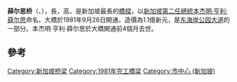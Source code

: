 {{Multiple issues|
{{Onesource|time=2020-07-16T01:00:33+00:00}}
{{Refimprove|time=2020-07-16T01:00:33+00:00}}
{{Citation style|time=2020-07-16T01:00:33+00:00}}
}}
{{Infobox bridge
|bridge_name   = 薛尔思桥<br>Benjamin Sheares Bridge
|native_name   = 
|image         = Benjamin Sheares Bridge Oct 05.JPG
|image_size    = 250
|alt           = 
|caption       = Benjamin Sheares Bridge in October 2005
|official_name = Benjamin Sheares Bridge
|carries       = [[機動車輛|行車]]及[[行人|行人]]
|crosses       = {{le|滨海湾水库|Marina Reservoir}}
|locale        = [[市中心_(新加坡)|市中心]]、[[加冷|加冷]]
|maint         = 
|id            = 
|designer      = 工務部（現為{{le|CPG集团|CPG Corporation}}）
|design        = [[高架橋|高架橋]]
|builder       = Sato Kogyo and Chan Chee Wah Maunsell & Partners
|material      = 
|spans         = 
|pierswater    = 
|mainspan      = 
|length        = 1.8公里
<ref name="#1">http://eresources.nlb.gov.sg/infopedia/articles/SIP_32_2004-12-20.html</ref>
|width         = 
|height        = 29米<ref name="#1"/>
|load          = 
|clearance     = 
|below         = 
|traffic       = 
|begin         = 
|complete      = 
|open          = {{Start date and age|df=y|1981|9|26}}
}}
'''薛尔思桥'''（{{lang-en|Benjamin Sheares Bridge}}、{{lang-ms|Jambatan Benjamin Sheares}}），長{{convert|1.8|km}}，高{{convert|29|m}}，是新加坡最長的[[橋樑|橋樑]]，以[[新加坡总统|新加坡第二任總統]][[本杰明·亨利·薛尔思|本杰明·亨利·薛尔思]]命名。大橋於1981年9月26日開通，造價為1.1億新元，是[[东海岸公园大道|东海岸公园大道]]的一部分。本杰明·亨利·薛尔思於大橋開通前4個月去世。

==參考==
{{reflist}}

{{commons|Benjamin Sheares Bridge}}
{{Bridges of Singapore River}}
{{coord|1|17|33.37 |N|103|51|43.43|E|type:landmark|display=title}}

[[Category:新加坡桥梁|Category:新加坡桥梁]]
[[Category:1981年完工橋梁|Category:1981年完工橋梁]]
[[Category:市中心_(新加坡)|Category:市中心 (新加坡)]]
{{bridge-stub}}